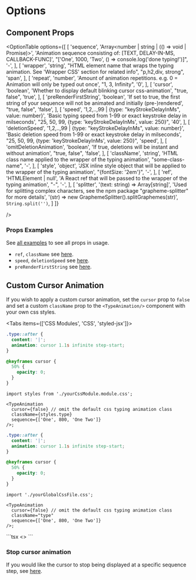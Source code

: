 
# Options

## Component Props

<OptionTable
  options={[
    [
      'sequence',
      'Array<number | string | (() => void | Promise<void>)>',
      'Animation sequence consisting of: [TEXT, DELAY-IN-MS, CALLBACK-FUNC]',
      "['One', 1000, 'Two', () => console.log('done typing!')]",
      '-',
    ],
        [
      'wrapper',
      'string',
      "HTML element name that wraps the typing animation. See 'Wrapper CSS' section for related info",
      "p,h2,div, strong",
      'span',
    ],
                        [
      'repeat',
      'number',
      'Amount of animation repetitions. e.g. 0 = Animation will only be typed out once',
      "1, 3, Infinity",
      '0',
    ],
                        [
      'cursor',
      'boolean',
      'Whether to display default blinking cursor css-animation',
      "true, false",
      'true',
    ],
                            [
      'preRenderFirstString',
      'boolean',
      'If set to true, the first string of your sequence will not be animated and initially (pre-)rendered',
      "true, false",
      'false',
    ],
            [
      'speed',
      '1,2,..,99 | {type: "keyStrokeDelayInMs", value: number}',
      'Basic typing speed from 1-99 or exact keystroke delay in milseconds',
      "25, 50, 99, {type: 'keyStrokeDelayInMs', value: 250}",
      '40',
    ],
                [
      'deletionSpeed',
      '1,2,..,99 | {type: "keyStrokeDelayInMs", value: number}',
      'Basic deletion speed from 1-99 or exact keystroke delay in milseconds',
      "25, 50, 99, {type: 'keyStrokeDelayInMs', value: 250}",
      'speed',
    ],
                    [
      'omitDeletionAnimation',
      'boolean',
      'If true, deletions will be instant and without animation',
      "true, false",
      'false',
    ],
        [
      'className',
      'string',
      'HTML class name applied to the wrapper of the typing animation',
      "some-class-name",
      '-',
    ],
            [
      'style',
      'object',
      'JSX inline style object that will be applied to the wrapper of the typing animation',
      "{fontSize: '2em'}",
      '-',
    ],
                [
      'ref',
      'HTMLElement | null',
      'A React ref that will be passed to the wrapper of the typing animation',
      "-",
      '-',
    ],
    [
        'splitter',
        '(text: string) => Array[string]',
        'Used for splitting complex characters, see the npm package "grapheme-splitter" for more details',
        '(str) => new GraphemeSplitter().splitGraphemes(str)',
        `String.split('')`,
    ]
  ]}

/>

### Props Examples

See [all examples](/examples) to see all props in usage.

- `ref`, `className` see [here](/examples#manipulation-via-css-classes).
- `speed`, `deletionSpeed` see [here](/examples#custom-speed).
- `preRenderFirstString` see [here](/examples#initially-pre-rendered).

## Custom Cursor Animation

If you wish to apply a custom cursor animation, set the `cursor` prop to `false` and set a custom `className` prop to the `<TypeAnimation/>` component with your own css styles.

<Tabs items={['CSS Modules', 'CSS', 'styled-jsx']}>

<Tab>

```css filename="yourCssModule.module.css"
.type::after {
  content: '|';
  animation: cursor 1.1s infinite step-start;
}

@keyframes cursor {
  50% {
    opacity: 0;
  }
}
```

```tsx
import styles from './yourCssModule.module.css';

<TypeAnimation
  cursor={false} // omit the default css typing animation class
  className={styles.type}
  sequence={['One', 800, 'One Two']}
/>;
```

</Tab>

<Tab>

```css filename="yourGlobalCssFile.css"
.type::after {
  content: '|';
  animation: cursor 1.1s infinite step-start;
}

@keyframes cursor {
  50% {
    opacity: 0;
  }
}
```

```tsx
import './yourGlobalCssFile.css';

<TypeAnimation
  cursor={false} // omit the default css typing animation class
  className="type"
  sequence={['One', 800, 'One Two']}
/>;
```

</Tab>

<Tab>
  ```tsx
  <>
    <TypeAnimation
      cursor={false} // omit the default css typing animation class
      className="type"
      sequence={['One', 800, 'One Two']}
    />
    <style global jsx>{`
      .type::after {
        content: '|';
        animation: cursor 1.1s infinite step-start;
      }
      @keyframes cursor {
        50% {
          opacity: 0;
        }
      }
    `}</style>
  </>
  ```
</Tab>

</Tabs>

### Stop cursor animation

If you would like the cursor to stop being displayed at a specific sequence step, see [here](/examples#manipulation-via-css-classes).
